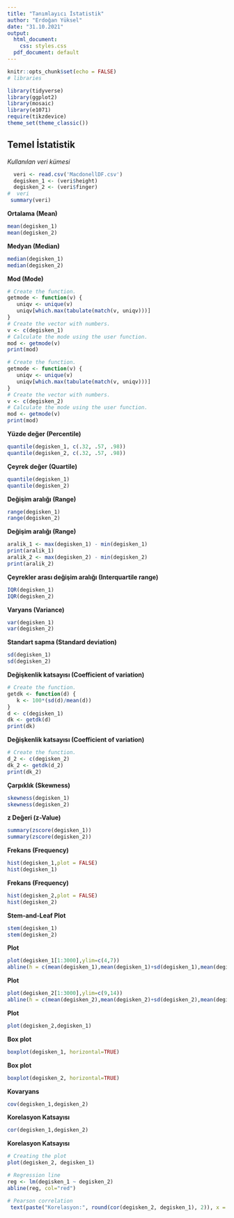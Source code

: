 ```yaml
---
title: "Tanımlayıcı İstatistik"
author: "Erdoğan Yüksel"
date: "31.10.2021"
output:
  html_document:
    css: styles.css
  pdf_document: default
---
```



```r
knitr::opts_chunk$set(echo = FALSE)
# libraries

library(tidyverse)
library(ggplot2)
library(mosaic)
library(e1071)
require(tikzdevice)
theme_set(theme_classic())
```

## Temel İstatistik

*Kullanılan veri kümesi*
```r
  veri <- read.csv('MacdonellDF.csv')
  degisken_1 <- (veri$height)
  degisken_2 <- (veri$finger)
#  veri
 summary(veri)
```

**Ortalama (Mean)**
```r
mean(degisken_1)
mean(degisken_2)
```



**Medyan (Median)**
```r
median(degisken_1)
median(degisken_2)
```



**Mod (Mode)**
```r
# Create the function.
getmode <- function(v) {
   uniqv <- unique(v)
   uniqv[which.max(tabulate(match(v, uniqv)))]
}
# Create the vector with numbers.
v <- c(degisken_1)
# Calculate the mode using the user function.
mod <- getmode(v)
print(mod)

# Create the function.
getmode <- function(v) {
   uniqv <- unique(v)
   uniqv[which.max(tabulate(match(v, uniqv)))]
}
# Create the vector with numbers.
v <- c(degisken_2)
# Calculate the mode using the user function.
mod <- getmode(v)
print(mod)
```

**Yüzde değer (Percentile)**
```r
quantile(degisken_1, c(.32, .57, .98))
quantile(degisken_2, c(.32, .57, .98))
```

**Çeyrek değer (Quartile)**
```r
quantile(degisken_1)
quantile(degisken_2)
```


**Değişim aralığı (Range)**
```r
range(degisken_1)
range(degisken_2)
```

**Değişim aralığı (Range)**
```r
aralik_1 <- max(degisken_1) - min(degisken_1)
print(aralik_1)
aralik_2 <- max(degisken_2) - min(degisken_2)
print(aralik_2)
```


**Çeyrekler arası değişim aralığı (Interquartile range)**
```r
IQR(degisken_1)
IQR(degisken_2)
```


**Varyans (Variance)**
```r
var(degisken_1)
var(degisken_2)
```


**Standart sapma (Standard deviation)**
```r
sd(degisken_1)
sd(degisken_2)
```


**Değişkenlik katsayısı (Coefficient of variation)**
```r
# Create the function.
getdk <- function(d) {
   k <- 100*(sd(d)/mean(d))
}
d <- c(degisken_1)
dk <- getdk(d)
print(dk)
```
**Değişkenlik katsayısı (Coefficient of variation)**
```r
# Create the function.
d_2 <- c(degisken_2)
dk_2 <- getdk(d_2)
print(dk_2)
```

**Çarpıklık (Skewness)**
```r
skewness(degisken_1)
skewness(degisken_2)
```


**z Değeri (z-Value)**
```r
summary(zscore(degisken_1))
summary(zscore(degisken_2))
```

**Frekans (Frequency)**
```r
hist(degisken_1,plot = FALSE)
hist(degisken_1)
```
**Frekans (Frequency)**
```r
hist(degisken_2,plot = FALSE)
hist(degisken_2)
```

**Stem-and-Leaf Plot**
```r
stem(degisken_1)
stem(degisken_2)
```

**Plot**
```r
plot(degisken_1[1:3000],ylim=c(4,7))
abline(h = c(mean(degisken_1),mean(degisken_1)+sd(degisken_1),mean(degisken_1)-sd(degisken_1),mean(degisken_1)+2*sd(degisken_1),mean(degisken_1)-2*sd(degisken_1)), col = c("red", "blue", "blue", "green", "green"))
```
**Plot**
```r
plot(degisken_2[1:3000],ylim=c(9,14))
abline(h = c(mean(degisken_2),mean(degisken_2)+sd(degisken_2),mean(degisken_2)-sd(degisken_2),mean(degisken_2)+2*sd(degisken_2),mean(degisken_2)-2*sd(degisken_2)), col = c("red", "blue", "blue", "green", "green"))
```
**Plot**
```r
plot(degisken_2,degisken_1)
```

**Box plot**
```r
boxplot(degisken_1, horizontal=TRUE)
```
**Box plot**
```r
boxplot(degisken_2, horizontal=TRUE)
```

**Kovaryans**
```r
cov(degisken_1,degisken_2)
```

**Korelasyon Katsayısı**
```r
cor(degisken_1,degisken_2)
```
**Korelasyon Katsayısı**
```r
# Creating the plot
plot(degisken_2, degisken_1)

# Regression line
reg <- lm(degisken_1 ~ degisken_2)
abline(reg, col="red")

# Pearson correlation
 text(paste("Korelasyon:", round(cor(degisken_2, degisken_1), 2)), x = 10, y = 6.2)
```

















